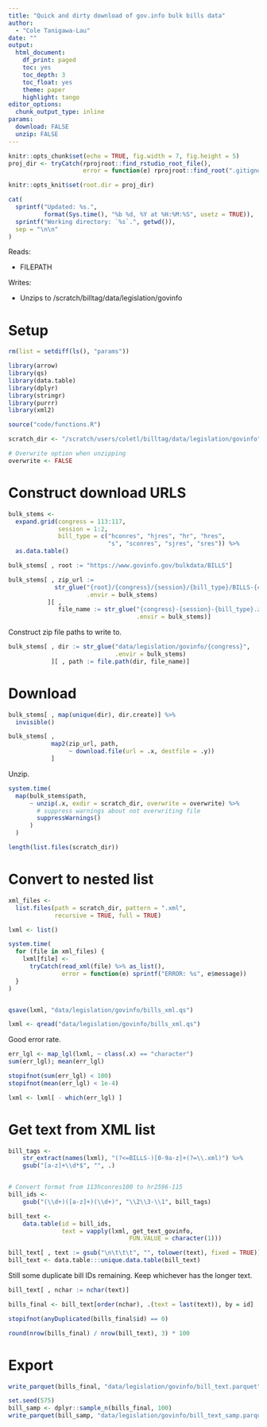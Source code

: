 ```yaml
---
title: "Quick and dirty download of gov.info bulk bills data"
author: 
  - "Cole Tanigawa-Lau"
date: ""
output:
  html_document:
    df_print: paged
    toc: yes
    toc_depth: 3
    toc_float: yes
    theme: paper
    highlight: tango
editor_options:
  chunk_output_type: inline
params: 
  download: FALSE
  unzip: FALSE
---
```


```r
knitr::opts_chunk$set(echo = TRUE, fig.width = 7, fig.height = 5)
proj_dir <- tryCatch(rprojroot::find_rstudio_root_file(),
                     error = function(e) rprojroot::find_root(".gitignore"))

knitr::opts_knit$set(root.dir = proj_dir)
```

```r
cat(
  sprintf("Updated: %s.", 
          format(Sys.time(), "%b %d, %Y at %H:%M:%S", usetz = TRUE)),
  sprintf("Working directory: `%s`.", getwd()),
  sep = "\n\n"
)
```


Reads:

  - FILEPATH

Writes:

  - Unzips to /scratch/billtag/data/legislation/govinfo

# Setup

```r
rm(list = setdiff(ls(), "params"))

library(arrow)
library(qs)
library(data.table)
library(dplyr)
library(stringr)
library(purrr)
library(xml2)

source("code/functions.R")

scratch_dir <- "/scratch/users/coletl/billtag/data/legislation/govinfo"

# Overwrite option when unzipping
overwrite <- FALSE
```

# Construct download URLS

```r
bulk_stems <- 
  expand.grid(congress = 113:117,
              session = 1:2,
              bill_type = c("hconres", "hjres", "hr", "hres", 
                            "s", "sconres", "sjres", "sres")) %>% 
  as.data.table()

bulk_stems[ , root := "https://www.govinfo.gov/bulkdata/BILLS"]

bulk_stems[ , zip_url := 
             str_glue("{root}/{congress}/{session}/{bill_type}/BILLS-{congress}-{session}-{bill_type}.zip",
                      .envir = bulk_stems)
           ][ ,
              file_name := str_glue("{congress}-{session}-{bill_type}.zip", 
                                    .envir = bulk_stems)]
```

Construct zip file paths to write to.
```r
bulk_stems[ , dir := str_glue("data/legislation/govinfo/{congress}",
                              .envir = bulk_stems)
            ][ , path := file.path(dir, file_name)]

```

# Download
```r
bulk_stems[ , map(unique(dir), dir.create)] %>% 
  invisible()

bulk_stems[ , 
            map2(zip_url, path, 
                 ~ download.file(url = .x, destfile = .y))
            ]
```

Unzip.
```r
system.time(
  map(bulk_stems$path, 
      ~ unzip(.x, exdir = scratch_dir, overwrite = overwrite) %>% 
        # suppress warnings about not overwriting file
        suppressWarnings()
      )
  )

length(list.files(scratch_dir))
```

# Convert to nested list
```r
xml_files <-
  list.files(path = scratch_dir, pattern = ".xml",
             recursive = TRUE, full = TRUE)

lxml <- list()

system.time(
  for (file in xml_files) {
    lxml[file] <- 
      tryCatch(read_xml(file) %>% as_list(),
               error = function(e) sprintf("ERROR: %s", e$message))
  }
)


qsave(lxml, "data/legislation/govinfo/bills_xml.qs")
```


```r
lxml <- qread("data/legislation/govinfo/bills_xml.qs")
```

Good error rate.
```r
err_lgl <- map_lgl(lxml, ~ class(.x) == "character")
sum(err_lgl); mean(err_lgl)

stopifnot(sum(err_lgl) < 100)
stopifnot(mean(err_lgl) < 1e-4)

lxml <- lxml[ - which(err_lgl) ]
```

# Get text from XML list

```r
bill_tags <- 
    str_extract(names(lxml), "(?<=BILLS-)[0-9a-z]+(?=\\.xml)") %>%
    gsub("[a-z]+\\d*$", "", .)


# Convert format from 113hconres100 to hr2596-115
bill_ids <-
    gsub("(\\d+)([a-z]+)(\\d+)", "\\2\\3-\\1", bill_tags)

bill_text <- 
    data.table(id = bill_ids,
               text = vapply(lxml, get_text_govinfo, 
                                  FUN.VALUE = character(1)))

bill_text[ , text := gsub("\n\t\t\t", "", tolower(text), fixed = TRUE)]
bill_text <- data.table:::unique.data.table(bill_text)
```


Still some duplicate bill IDs remaining. Keep whichever has the longer text.
```r
bill_text[ , nchar := nchar(text)]

bills_final <- bill_text[order(nchar), .(text = last(text)), by = id]

stopifnot(anyDuplicated(bills_final$id) == 0)

round(nrow(bills_final) / nrow(bill_text), 3) * 100
```


# Export
```r
write_parquet(bills_final, "data/legislation/govinfo/bill_text.parquet")

set.seed(575)
bill_samp <- dplyr::sample_n(bills_final, 100)
write_parquet(bill_samp, "data/legislation/govinfo/bill_text_samp.parquet")
```
